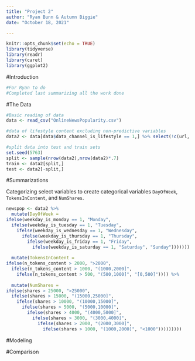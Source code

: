 ```yaml
---
title: "Project 2"
author: "Ryan Bunn & Autumn Biggie"
date: "October 18, 2021"

---
```


```r
knitr::opts_chunk$set(echo = TRUE)
library(tidyverse)
library(readr)
library(caret)
library(ggplot2)
```


#Introduction  

```r
#For Ryan to do
#Completed last summarizing all the work done
```


#The Data  

```r
#Basic reading of data
data <- read_csv("OnlineNewsPopularity.csv")

#data of lifestyle content excluding non-predictive variables  
data2 <- data[data$data_channel_is_lifestyle == 1,] %>% select(!c(url, timedelta))

#split data into test and train sets
set.seed(5763)
split <- sample(nrow(data2),nrow(data2)*.7)
train <- data2[split,]
test <- data2[-split,]

```

#Summarizations  

Categorizing select variables to create categorical variables `DayOfWeek`, `TokensInContent`, and `NumShares`.  

```r
newspop <- data2 %>% 
  mutate(DayOfWeek = 
ifelse(weekday_is_monday == 1, "Monday",
  ifelse(weekday_is_tuesday == 1, "Tuesday", 
    ifelse(weekday_is_wednesday == 1, "Wednesday", 
      ifelse(weekday_is_thursday == 1, "Thursday", 
        ifelse(weekday_is_friday == 1, "Friday", 
          ifelse(weekday_is_saturday == 1, "Saturday", "Sunday"))))))) %>% 
  
  mutate(TokensInContent = 
ifelse(n_tokens_content > 2000, ">2000", 
  ifelse(n_tokens_content > 1000, "(1000,2000]", 
    ifelse(n_tokens_content > 500, "(500,1000]", "[0,500]")))) %>% 
  
  mutate(NumShares = 
ifelse(shares > 25000, ">25000", 
  ifelse(shares > 15000, "(15000,25000]", 
    ifelse(shares > 10000, "(10000,15000]", 
      ifelse(shares > 5000, "(5000,10000]", 
        ifelse(shares > 4000, "(4000,5000]", 
          ifelse(shares > 3000, "(3000,4000]", 
            ifelse(shares > 2000, "(2000,3000]",
              ifelse(shares > 1000, "(1000,2000]", "<1000")))))))))
```



#Modeling


#Comparison

